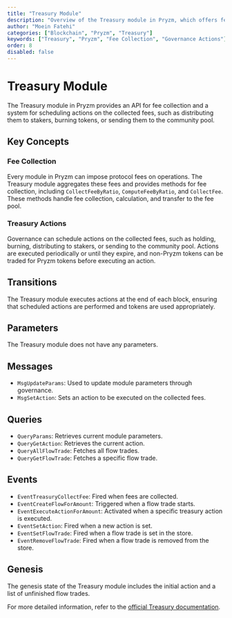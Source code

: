 ```yaml
---
title: "Treasury Module"
description: "Overview of the Treasury module in Pryzm, which offers fee collection and action scheduling on collected fees."
author: "Moein Fatehi"
categories: ["Blockchain", "Pryzm", "Treasury"]
keywords: ["Treasury", "Pryzm", "Fee Collection", "Governance Actions"]
order: 8
disabled: false
---
```


# Treasury Module

The Treasury module in Pryzm provides an API for fee collection and a system for scheduling actions on the collected fees, such as distributing them to stakers, burning tokens, or sending them to the community pool.

## Key Concepts

### Fee Collection

Every module in Pryzm can impose protocol fees on operations. The Treasury module aggregates these fees and provides methods for fee collection, including `CollectFeeByRatio`, `ComputeFeeByRatio`, and `CollectFee`. These methods handle fee collection, calculation, and transfer to the fee pool.

### Treasury Actions

Governance can schedule actions on the collected fees, such as holding, burning, distributing to stakers, or sending to the community pool. Actions are executed periodically or until they expire, and non-Pryzm tokens can be traded for Pryzm tokens before executing an action.

## Transitions

The Treasury module executes actions at the end of each block, ensuring that scheduled actions are performed and tokens are used appropriately.

## Parameters

The Treasury module does not have any parameters.

## Messages

- `MsgUpdateParams`: Used to update module parameters through governance.
- `MsgSetAction`: Sets an action to be executed on the collected fees.

## Queries

- `QueryParams`: Retrieves current module parameters.
- `QueryGetAction`: Retrieves the current action.
- `QueryAllFlowTrade`: Fetches all flow trades.
- `QueryGetFlowTrade`: Fetches a specific flow trade.

## Events

- `EventTreasuryCollectFee`: Fired when fees are collected.
- `EventCreateFlowForAmount`: Triggered when a flow trade starts.
- `EventExecuteActionForAmount`: Activated when a specific treasury action is executed.
- `EventSetAction`: Fired when a new action is set.
- `EventSetFlowTrade`: Fired when a flow trade is set in the store.
- `EventRemoveFlowTrade`: Fired when a flow trade is removed from the store.

## Genesis

The genesis state of the Treasury module includes the initial action and a list of unfinished flow trades.

For more detailed information, refer to the [official Treasury documentation](https://docs.pryzm.zone/core/treasury).